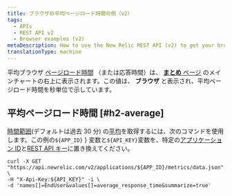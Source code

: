 ```yaml
---
title: ブラウザの平均ページロード時間の例（v2）
tags:
  - APIs
  - REST API v2
  - Browser examples (v2)
metaDescription: How to use the New Relic REST API (v2) to get your browser average page load time.
translationType: machine
---
```


平均ブラウザ [ページロード時間](/docs/browser/new-relic-browser/page-load-timing-resources/page-load-timing-process) （または応答時間）は、 [**まとめ** ページ](/docs/browser/new-relic-browser/getting-started/browser-overview-website-performance-glance#viewing) のメインチャートの右上に表示されます。この値は、 **ブラウザ** と表示され、平均ページロード時間を秒単位で示しています。

## 平均ページロード時間 [#h2-average]

[時間範囲](/docs/apm/apis/requirements/specifying-time-range-api-v2)(デフォルトは過去 30 分) の[平均](/docs/apm/apis/requirements/calculating-average-metric-values-summarize)を取得するには、次のコマンドを使用します。この例の`${APP_ID}` } 変数と`${API_KEY}`変数を、特定の[アプリケーション ID](/docs/apm/apis/requirements/identification-code)と[REST API キー](/docs/apis/rest-api-v2/requirements/rest-api-key#viewing)に置き換えてください。

```
curl -X GET "https://api.newrelic.com/v2/applications/${APP_ID}/metrics/data.json" \ 
-H "X-Api-Key:${API_KEY}" -i \ 
-d 'names[]=EndUser&values[]=average_response_time&summarize=true'
```